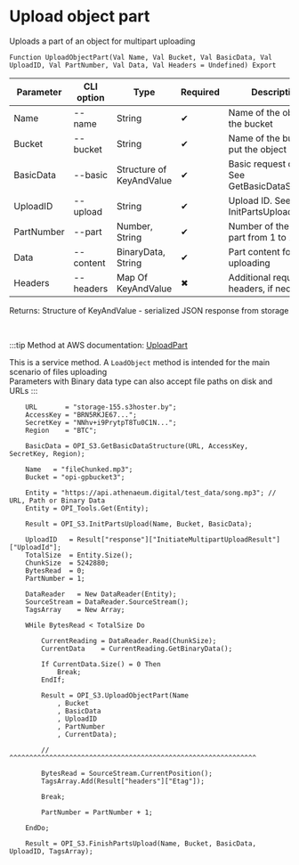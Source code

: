 ﻿---
sidebar_position: 4
---


# Upload object part
 Uploads a part of an object for multipart uploading



`Function UploadObjectPart(Val Name, Val Bucket, Val BasicData, Val UploadID, Val PartNumber, Val Data, Val Headers = Undefined) Export`

  | Parameter | CLI option | Type | Required | Description |
  |-|-|-|-|-|
  | Name | --name | String | &#x2714; | Name of the object in the bucket |
  | Bucket | --bucket | String | &#x2714; | Name of the bucket to put the object |
  | BasicData | --basic | Structure of KeyAndValue | &#x2714; | Basic request data. See GetBasicDataStructure |
  | UploadID | --upload | String | &#x2714; | Upload ID. See InitPartsUpload |
  | PartNumber | --part | Number, String | &#x2714; | Number of the object part from 1 to 10000 |
  | Data | --content | BinaryData, String | &#x2714; | Part content for uploading |
  | Headers | --headers | Map Of KeyAndValue | &#x2716; | Additional request headers, if necessary |

  
  Returns:  Structure of KeyAndValue - serialized JSON response from storage

<br/>

:::tip
Method at AWS documentation: [UploadPart](https://docs.aws.amazon.com/AmazonS3/latest/API/API_UploadPart.html)

This is a service method. A `LoadObject` method is intended for the main scenario of files uploading<br/>
Parameters with Binary data type can also accept file paths on disk and URLs
:::
<br/>


```bsl title="1C:Enterprise/OneScript code example"
    URL       = "storage-155.s3hoster.by";
    AccessKey = "BRN5RKJE67...";
    SecretKey = "NNhv+i9PrytpT8Tu0C1N...";
    Region    = "BTC";

    BasicData = OPI_S3.GetBasicDataStructure(URL, AccessKey, SecretKey, Region);

    Name   = "fileChunked.mp3";
    Bucket = "opi-gpbucket3";

    Entity = "https://api.athenaeum.digital/test_data/song.mp3"; // URL, Path or Binary Data
    Entity = OPI_Tools.Get(Entity);

    Result = OPI_S3.InitPartsUpload(Name, Bucket, BasicData);

    UploadID   = Result["response"]["InitiateMultipartUploadResult"]["UploadId"];
    TotalSize  = Entity.Size();
    ChunkSize  = 5242880;
    BytesRead  = 0;
    PartNumber = 1;

    DataReader   = New DataReader(Entity);
    SourceStream = DataReader.SourceStream();
    TagsArray    = New Array;

    WHile BytesRead < TotalSize Do

        CurrentReading = DataReader.Read(ChunkSize);
        CurrentData    = CurrentReading.GetBinaryData();

        If CurrentData.Size() = 0 Then
            Break;
        EndIf;

        Result = OPI_S3.UploadObjectPart(Name
            , Bucket
            , BasicData
            , UploadID
            , PartNumber
            , CurrentData);

        // ^^^^^^^^^^^^^^^^^^^^^^^^^^^^^^^^^^^^^^^^^^^^^^^^^^^^^^^^^^^^^^

        BytesRead = SourceStream.CurrentPosition();
        TagsArray.Add(Result["headers"]["Etag"]);

        Break;

        PartNumber = PartNumber + 1;

    EndDo;

    Result = OPI_S3.FinishPartsUpload(Name, Bucket, BasicData, UploadID, TagsArray);
```
 




